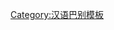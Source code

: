 {{User language-5|hsn|箇號用户亇'''[[:Category:hsn 使用者|湘语]]'''水平'''[[:Category:hsn-5 使用者|硬蠻專業]]'''。|湘语|12|9}}<noinclude>[[Category:汉语巴别模板]]</noinclude>
